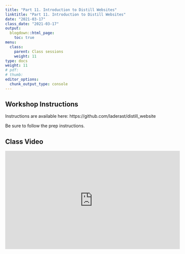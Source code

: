 ```yaml
---
title: "Part 11. Introduction to Distill Websites"
linktitle: "Part 11. Introduction to Distill Websites"
date: "2021-03-17"
class_date: "2021-03-17"
output:
  blogdown::html_page:
    toc: true
menu:
  class:
    parent: Class sessions
    weight: 11
type: docs
weight: 11
# pdf: 
# thumb: 
editor_options: 
  chunk_output_type: console
---
```


## Workshop Instructions

Instructions are available here: https://github.com/laderast/distill_website

Be sure to follow the prep instructions.


## Class Video

<iframe width="560" height="315" src="https://www.youtube.com/embed/0IWTJNMga-g" frameborder="0" allow="accelerometer; autoplay; clipboard-write; encrypted-media; gyroscope; picture-in-picture" allowfullscreen></iframe>

